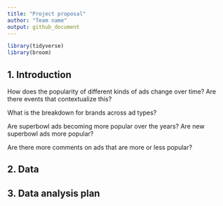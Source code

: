 ```yaml
---
title: "Project proposal"
author: "Team name"
output: github_document
---
```


```r
library(tidyverse)
library(broom)
```

## 1. Introduction

How does the popularity of different kinds of ads change over time? Are there events that contextualize this?

What is the breakdown for brands across ad types?

Are superbowl ads becoming more popular over the years? Are new superbowl ads more popular?

Are there more comments on ads that are more or less popular?


## 2. Data



## 3. Data analysis plan



